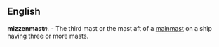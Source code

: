 ==English==

'''mizzenmast'''''n.'' - The third mast or the mast aft of a [[mainmast]] on a ship having three or more masts.